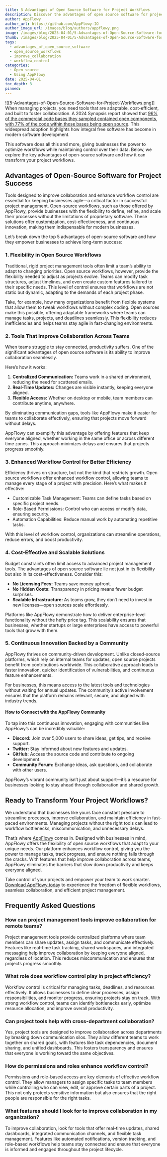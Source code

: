 ```yaml
---
title: 5 Advantages of Open Source Software for Project Workflows
description: Discover the advantages of open source software for project workflows. Learn how it boosts flexibility, collaboration, and scalability for team success.
author: AppFlowy
author_url: https://github.com/AppFlowy-IO
author_image_url: /images/blog/authors/appflowy.png
image: /images/blog/2025-04-01/5-Advantages-of-Open-Source-Software-for-Project-Workflows.png
thumb: /images/blog/2025-04-01/5-Advantages-of-Open-Source-Software-for-Project-Workflows.png
tags:
  - advantages_of_open_source_software
  - open_source_workflows
  - improve_collaboration
  - workflow_control
categories:
  - Open source
  - Using AppFlowy
date: 2025-04-01
toc_depth: 3
pinned:
---
```

![[5-Advantages-of-Open-Source-Software-for-Project-Workflows.png]]
When managing projects, you need tools that are adaptable, cost-efficient, and built to foster collaboration. A 2024 Synopsis report showed that [96% of the commercial code bases they sampled contained open components, with 77% of the code within those bases being open source](https://www.intel.com/content/www/us/en/developer/articles/guide/the-careful-consumption-of-open-source-software.html). This widespread adoption highlights how integral free software has become in modern software development.

This software does all this and more, giving businesses the power to optimize workflows while maintaining control over their data. Below, we explore the key advantages of open-source software and how it can transform your project workflows.

## Advantages of Open-Source Software for Project Success

Tools designed to improve collaboration and enhance workflow control are essential for keeping businesses agile—a critical factor in successful project management. Open-source workflows, such as those offered by AppFlowy, provide businesses with the flexibility to define, refine, and scale their processes without the limitations of proprietary software. These solutions offer customization, cost-effectiveness, and continuous innovation, making them indispensable for modern businesses.

Let’s break down the top 5 advantages of open-source software and how they empower businesses to achieve long-term success:

### 1\. Flexibility in Open Source Workflows

Traditional, rigid project management tools often limit a team’s ability to adapt to changing priorities. Open source workflows, however, provide the flexibility needed to adjust as projects evolve. Teams can modify task structures, adjust timelines, and even create custom features tailored to their specific needs. This level of control ensures that workflows are not static but dynamic, adapting to the demands of each project phase.

Take, for example, how many organizations benefit from flexible systems that allow them to tweak workflows without complex coding. Open sources make this possible, offering adaptable frameworks where teams can manage tasks, projects, and deadlines seamlessly. This flexibility reduces inefficiencies and helps teams stay agile in fast-changing environments.

### 2\. Tools That Improve Collaboration Across Teams

When teams struggle to stay connected, productivity suffers. One of the significant advantages of open source software is its ability to improve collaboration seamlessly.

Here’s how it works:

1. **Centralized Communication:** Teams work in a shared environment, reducing the need for scattered emails.  
2. **Real-Time Updates:** Changes are visible instantly, keeping everyone aligned.  
3. **Flexible Access:** Whether on desktop or mobile, team members can contribute anytime, anywhere.

By eliminating communication gaps, tools like AppFlowy make it easier for teams to collaborate effectively, ensuring that projects move forward without delays.

AppFlowy can exemplify this advantage by offering features that keep everyone aligned, whether working in the same office or across different time zones. This approach minimizes delays and ensures that projects progress smoothly.

### 3\. Enhanced Workflow Control for Better Efficiency

Efficiency thrives on structure, but not the kind that restricts growth. Open source workflows offer enhanced workflow control, allowing teams to manage every stage of a project with precision. Here’s what makes it effective:

* Customizable Task Management: Teams can define tasks based on specific project needs.  
* Role-Based Permissions: Control who can access or modify data, ensuring security.  
* Automation Capabilities: Reduce manual work by automating repetitive tasks.

With this level of workflow control, organizations can streamline operations, reduce errors, and boost productivity.

### 4\. Cost-Effective and Scalable Solutions

Budget constraints often limit access to advanced project management tools. The advantages of open source software lie not just in its flexibility but also in its cost-effectiveness. Consider this:

* **No Licensing Fees:** Teams save money upfront.  
* **No Hidden Costs:** Transparency in pricing means fewer budget surprises.  
* **Scalable Infrastructure:** As teams grow, they don’t need to invest in new licenses—open sources scale effortlessly.

Platforms like AppFlowy demonstrate how to deliver enterprise-level functionality without the hefty price tag. This scalability ensures that businesses, whether startups or large enterprises have access to powerful tools that grow with them.

### 5\. Continuous Innovation Backed by a Community

AppFlowy thrives on community-driven development. Unlike closed-source platforms, which rely on internal teams for updates, open source projects benefit from contributions worldwide. This collaborative approach leads to faster innovation, quicker identification of vulnerabilities, and continuous feature enhancements.

For businesses, this means access to the latest tools and technologies without waiting for annual updates. The community’s active involvement ensures that the platform remains relevant, secure, and aligned with industry trends.

#### How to Connect with the AppFlowy Community

To tap into this continuous innovation, engaging with communities like AppFlowy’s can be incredibly valuable:

* **Discord:** Join over 5,000 users to share ideas, get tips, and receive support.  
* **Twitter:** Stay informed about new features and updates.  
* **GitHub:** Access the source code and contribute to ongoing development.  
* **Community Forum:** Exchange ideas, ask questions, and collaborate with other users.

AppFlowy’s vibrant community isn’t just about support—it’s a resource for businesses looking to stay ahead through collaboration and shared growth.

## Ready to Transform Your Project Workflows?

We understand that businesses like yours face constant pressure to streamline processes, improve collaboration, and maintain efficiency in fast-paced environments. Managing projects without the right tools can lead to workflow bottlenecks, miscommunication, and unnecessary delays.

That’s where [AppFlowy](https://appflowy.com/) comes in. Designed with businesses in mind, AppFlowy offers the flexibility of open source workflows that adapt to your unique needs. Our platform enhances workflow control, giving you the power to manage tasks, track progress, and ensure nothing falls through the cracks. With features that help improve collaboration across teams, AppFlowy eliminates the barriers that slow down productivity and keeps everyone aligned.

Take control of your projects and empower your team to work smarter. [Download AppFlowy today](https://appflowy.com/download) to experience the freedom of flexible workflows, seamless collaboration, and efficient project management.

## Frequently Asked Questions

### How can project management tools improve collaboration for remote teams?

Project management tools provide centralized platforms where team members can share updates, assign tasks, and communicate effectively. Features like real-time task tracking, shared workspaces, and integrated messaging help improve collaboration by keeping everyone aligned, regardless of location. This reduces miscommunication and ensures that projects progress smoothly.

### What role does workflow control play in project efficiency?

Workflow control is critical for managing tasks, deadlines, and resources effectively. It allows businesses to define clear processes, assign responsibilities, and monitor progress, ensuring projects stay on track. With strong workflow control, teams can identify bottlenecks early, optimize resource allocation, and improve overall productivity.

### Can project tools help with cross-department collaboration?

Yes, project tools are designed to improve collaboration across departments by breaking down communication silos. They allow different teams to work together on shared goals, with features like task dependencies, document sharing, and unified dashboards. This fosters transparency and ensures that everyone is working toward the same objectives.

### How do permissions and roles enhance workflow control?

Permissions and role-based access are key elements of effective workflow control. They allow managers to assign specific tasks to team members while controlling who can view, edit, or approve certain parts of a project. This not only protects sensitive information but also ensures that the right people are responsible for the right tasks.

### What features should I look for to improve collaboration in my organization?

To improve collaboration, look for tools that offer real-time updates, shared dashboards, integrated communication channels, and flexible task management. Features like automated notifications, version tracking, and role-based workflows help teams stay connected and ensure that everyone is informed and engaged throughout the project lifecycle.